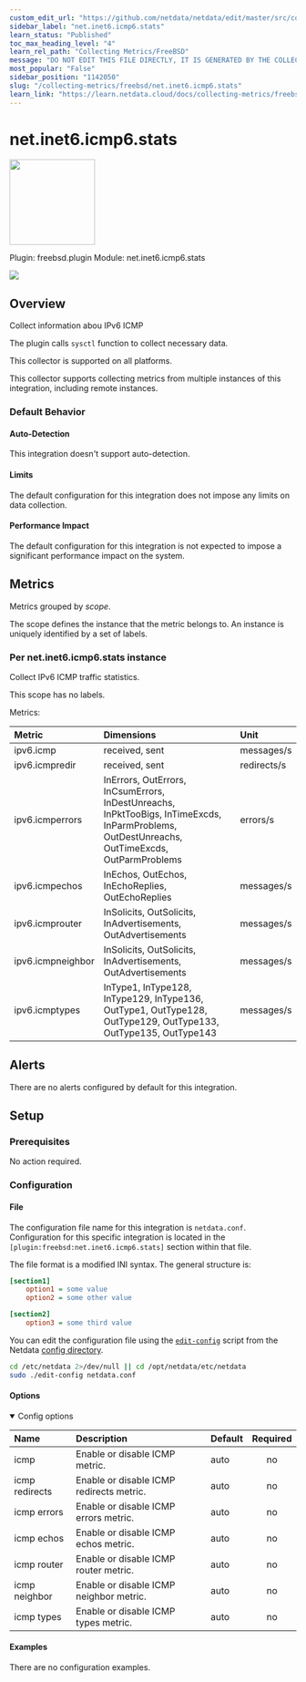 ```yaml
---
custom_edit_url: "https://github.com/netdata/netdata/edit/master/src/collectors/freebsd.plugin/metadata.yaml"
sidebar_label: "net.inet6.icmp6.stats"
learn_status: "Published"
toc_max_heading_level: "4"
learn_rel_path: "Collecting Metrics/FreeBSD"
message: "DO NOT EDIT THIS FILE DIRECTLY, IT IS GENERATED BY THE COLLECTOR'S metadata.yaml FILE"
most_popular: "False"
sidebar_position: "1142050"
slug: "/collecting-metrics/freebsd/net.inet6.icmp6.stats"
learn_link: "https://learn.netdata.cloud/docs/collecting-metrics/freebsd/net.inet6.icmp6.stats"
---
```



# net.inet6.icmp6.stats


<img src="https://netdata.cloud/img/network.svg" width="150"/>


Plugin: freebsd.plugin
Module: net.inet6.icmp6.stats

<img src="https://img.shields.io/badge/maintained%20by-Netdata-%2300ab44" />

## Overview

Collect information abou IPv6 ICMP

The plugin calls `sysctl` function to collect necessary data.

This collector is supported on all platforms.

This collector supports collecting metrics from multiple instances of this integration, including remote instances.


### Default Behavior

#### Auto-Detection

This integration doesn't support auto-detection.

#### Limits

The default configuration for this integration does not impose any limits on data collection.

#### Performance Impact

The default configuration for this integration is not expected to impose a significant performance impact on the system.


## Metrics

Metrics grouped by *scope*.

The scope defines the instance that the metric belongs to. An instance is uniquely identified by a set of labels.



### Per net.inet6.icmp6.stats instance

Collect IPv6 ICMP traffic statistics.

This scope has no labels.

Metrics:

| Metric | Dimensions | Unit |
|:------|:----------|:----|
| ipv6.icmp | received, sent | messages/s |
| ipv6.icmpredir | received, sent | redirects/s |
| ipv6.icmperrors | InErrors, OutErrors, InCsumErrors, InDestUnreachs, InPktTooBigs, InTimeExcds, InParmProblems, OutDestUnreachs, OutTimeExcds, OutParmProblems | errors/s |
| ipv6.icmpechos | InEchos, OutEchos, InEchoReplies, OutEchoReplies | messages/s |
| ipv6.icmprouter | InSolicits, OutSolicits, InAdvertisements, OutAdvertisements | messages/s |
| ipv6.icmpneighbor | InSolicits, OutSolicits, InAdvertisements, OutAdvertisements | messages/s |
| ipv6.icmptypes | InType1, InType128, InType129, InType136, OutType1, OutType128, OutType129, OutType133, OutType135, OutType143 | messages/s |



## Alerts

There are no alerts configured by default for this integration.


## Setup

### Prerequisites

No action required.

### Configuration

#### File

The configuration file name for this integration is `netdata.conf`.
Configuration for this specific integration is located in the `[plugin:freebsd:net.inet6.icmp6.stats]` section within that file.

The file format is a modified INI syntax. The general structure is:

```ini
[section1]
    option1 = some value
    option2 = some other value

[section2]
    option3 = some third value
```
You can edit the configuration file using the [`edit-config`](/docs/netdata-agent/configuration#edit-a-configuration-file-using-edit-config) script from the
Netdata [config directory](/docs/netdata-agent/configuration#the-netdata-config-directory).

```bash
cd /etc/netdata 2>/dev/null || cd /opt/netdata/etc/netdata
sudo ./edit-config netdata.conf
```
#### Options



<details open><summary>Config options</summary>

| Name | Description | Default | Required |
|:----|:-----------|:-------|:--------:|
| icmp | Enable or disable ICMP metric. | auto | no |
| icmp redirects | Enable or disable ICMP redirects metric. | auto | no |
| icmp errors | Enable or disable ICMP errors metric. | auto | no |
| icmp echos | Enable or disable ICMP echos metric. | auto | no |
| icmp router | Enable or disable ICMP router metric. | auto | no |
| icmp neighbor | Enable or disable ICMP neighbor metric. | auto | no |
| icmp types | Enable or disable ICMP types metric. | auto | no |

</details>

#### Examples
There are no configuration examples.


